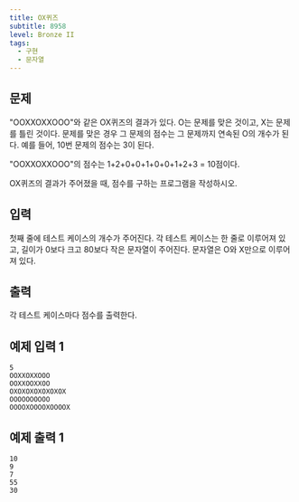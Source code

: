 ```yaml
---
title: OX퀴즈
subtitle: 8958
level: Bronze II
tags:
  - 구현
  - 문자열
---
```


## 문제

"OOXXOXXOOO"와 같은 OX퀴즈의 결과가 있다. O는 문제를 맞은 것이고, X는 문제를 틀린 것이다. 문제를 맞은 경우 그 문제의 점수는 그 문제까지 연속된 O의 개수가 된다. 예를 들어, 10번 문제의 점수는 3이 된다.

"OOXXOXXOOO"의 점수는 1+2+0+0+1+0+0+1+2+3 = 10점이다.

OX퀴즈의 결과가 주어졌을 때, 점수를 구하는 프로그램을 작성하시오.

## 입력

첫째 줄에 테스트 케이스의 개수가 주어진다. 각 테스트 케이스는 한 줄로 이루어져 있고, 길이가 0보다 크고 80보다 작은 문자열이 주어진다. 문자열은 O와 X만으로 이루어져 있다.

## 출력

각 테스트 케이스마다 점수를 출력한다.

## 예제 입력 1

```
5
OOXXOXXOOO
OOXXOOXXOO
OXOXOXOXOXOXOX
OOOOOOOOOO
OOOOXOOOOXOOOOX
```

## 예제 출력 1

```
10
9
7
55
30
```
